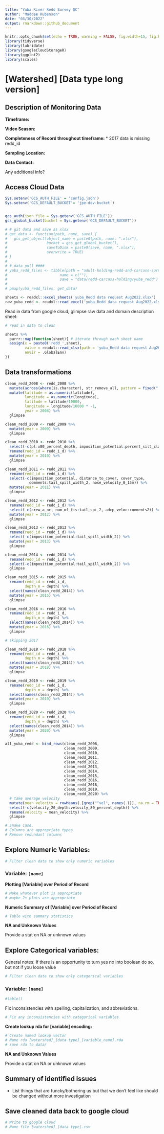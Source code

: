 ```yaml
---
title: "Yuba River Redd Survey QC"
author: "Maddee Rubenson"
date: "08/30/2022"
output: rmarkdown::github_document
---
```


```r
knitr::opts_chunk$set(echo = TRUE, warning = FALSE, fig.width=15, fig.height=10)
library(tidyverse)
library(lubridate)
library(googleCloudStorageR)
library(ggplot2)
library(scales)
```

# [Watershed] [Data type long version]

## Description of Monitoring Data

**Timeframe:** 

**Video Season:** 

**Completeness of Record throughout timeframe:** 
* 2017 data is missing redd_id

**Sampling Location:**

**Data Contact:** 

Any additional info?

## Access Cloud Data

```r
Sys.setenv('GCS_AUTH_FILE' = 'config.json')
Sys.setenv('GCS_DEFAULT_BUCKET'= 'jpe-dev-bucket')


gcs_auth(json_file = Sys.getenv('GCS_AUTH_FILE'))
gcs_global_bucket(bucket = Sys.getenv('GCS_DEFAULT_BUCKET'))

# # git data and save as xlsx
# get_data <- function(path, name, save) {
#   gcs_get_object(object_name = paste0(path, name, ".xlsx"),
#                  bucket = gcs_get_global_bucket(),
#                  saveToDisk = paste0(save, name, ".xlsx"),
#                  overwrite = TRUE)
# }
# 
# # data pull ####
# yuba_redd_files <- tibble(path = "adult-holding-redd-and-carcass-surveys/yuba-river/data-raw/yuba_Redd data request Aug2022",
#                        name = c(""),
#                        save = "data/redd-carcass-holding/yuba_redd")
# 
# pmap(yuba_redd_files, get_data)

sheets <- readxl::excel_sheets('yuba_Redd data request Aug2022.xlsx')
raw_yuba_redd <- readxl::read_excel('yuba_Redd data request Aug2022.xlsx')
```

Read in data from google cloud, glimpse raw data and domain description sheet: 
```r
# read in data to clean 

sheets %>%
  purrr::map(function(sheet){ # iterate through each sheet name
  assign(x = paste0('redd_',sheet),
         value = readxl::read_xlsx(path = 'yuba_Redd data request Aug2022.xlsx', sheet = sheet) %>% janitor::clean_names(),
         envir = .GlobalEnv)
})
```

## Data transformations

```r

clean_redd_2008 <- redd_2008 %>% 
  mutate(across(where(is.character), str_remove_all, pattern = fixed(" "))) %>%
  mutate(latitude = as.numeric(latitude),
         longitude = as.numeric(longitude),
         latitude = latitude/10000,
         longitude = longitude/10000 * -1,
         year = 2008) %>%
  glimpse

clean_redd_2009 <- redd_2009 %>% 
  mutate(year = 2009) %>%
  glimpse

clean_redd_2010 <- redd_2010 %>% 
  select(-c(pl:x80_percent_depth, imposition_potential:percent_silt_clay_1, morphological_unit)) %>%
  rename(redd_id = redd_i_d) %>%
  mutate(year = 2010) %>%
  glimpse

clean_redd_2011 <- redd_2011 %>% 
  rename(redd_id = redd_i_d) %>%
  select(-c(imposition_potential, distance_to_cover, cover_type, 
           comments:tail_spill_width_2, nose_velocity_0_15m)) %>%
  mutate(year = 2011) %>%
  glimpse

clean_redd_2012 <- redd_2012 %>% 
  rename(redd_id = redd_i_d) %>%
  select(-c(crew_a_or, num_of_fis:tail_spi_2, adcp_veloc:comments2)) %>%
  mutate(year = 2012) %>%
  glimpse

clean_redd_2013 <- redd_2013 %>% 
  rename(redd_id = redd_i_d) %>%
  select(-c(imposition_potential:tail_spill_width_2)) %>%
  mutate(year = 2013) %>%
  glimpse

clean_redd_2014 <- redd_2014 %>% 
  rename(redd_id = redd_i_d) %>%
  select(-c(imposition_potential:tail_spill_width_2)) %>%
  glimpse

clean_redd_2015 <- redd_2015 %>% 
  rename(redd_id = redd_i_d,
         depth_m = depth) %>%
  select(names(clean_redd_2014)) %>%
  mutate(year = 2015) %>%
  glimpse

clean_redd_2016 <- redd_2016 %>% 
  rename(redd_id = redd_i_d,
         depth_m = depth) %>%
  select(names(clean_redd_2014)) %>%
  mutate(year = 2016) %>%
  glimpse

# skipping 2017

clean_redd_2018 <- redd_2018 %>% 
  rename(redd_id = redd_i_d,
         depth_m = depth) %>%
  select(names(clean_redd_2014)) %>%
  mutate(year = 2018) %>%
  glimpse

clean_redd_2019 <- redd_2019 %>% 
  rename(redd_id = redd_i_d,
         depth_m = depth) %>%
  select(names(clean_redd_2014)) %>%
  mutate(year = 2019) %>%
  glimpse

clean_redd_2020 <- redd_2020 %>% 
  rename(redd_id = redd_i_d,
         depth_m = depth) %>%
  select(names(clean_redd_2014)) %>%
  mutate(year = 2020) %>%
  glimpse

all_yuba_redd <- bind_rows(clean_redd_2008, 
                           clean_redd_2009,
                           clean_redd_2010, 
                           clean_redd_2011, 
                           clean_redd_2012, 
                           clean_redd_2013, 
                           clean_redd_2014, 
                           clean_redd_2015, 
                           clean_redd_2016, 
                           clean_redd_2018, 
                           clean_redd_2019, 
                           clean_redd_2020) %>%
  # take average velocity 
  mutate(mean_velocity = rowMeans(.[grep("^vel", names(.))], na.rm = TRUE)) %>% 
  select(-c(velocity_20_depth:velocity_80_percent_depth)) %>% 
  rename(velocity = mean_velocity) %>% 
  glimpse

```

```r
# Snake case, 
# Columns are appropriate types
# Remove redundant columns
```

## Explore Numeric Variables: {.tabset}

```r
# Filter clean data to show only numeric variables 
```

### Variable: `[name]`

**Plotting [Variable] over Period of Record**

```r
# Make whatever plot is appropriate 
# maybe 2+ plots are appropriate
```

**Numeric Summary of [Variable] over Period of Record**

```r
# Table with summary statistics
```

**NA and Unknown Values**

Provide a stat on NA or unknown values

## Explore Categorical variables: {.tabset}

General notes: If there is an opportunity to turn yes no into boolean do so, but not if you loose value 

```r
# Filter clean data to show only categorical variables
```


### Variable: `[name]`
```r
#table() 
```

Fix inconsistencies with spelling, capitalization, and abbreviations. 

```r
# Fix any inconsistencies with categorical variables
```

**Create lookup rda for [variable] encoding:** 
```r
# Create named lookup vector
# Name rda [watershed]_[data type]_[variable_name].rda
# save rda to data/ 
```

**NA and Unknown Values**

Provide a stat on NA or unknown values

## Summary of identified issues

* List things that are funcky/bothering us but that we don't feel like should be changed without more investigation

## Save cleaned data back to google cloud 

```r
# Write to google cloud 
# Name file [watershed]_[data type].csv
```
